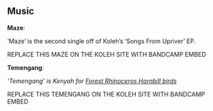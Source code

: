 ## Music

**Maze**:

'Maze' is the second single off of Koleh's 'Songs From Upriver' EP.

REPLACE THIS MAZE ON THE KOLEH SITE WITH BANDCAMP EMBED

**Temengang**:

*'Temengang' is Kenyah for [Forest Rhinoceros Hornbill birds](https://en.wikipedia.org/wiki/Rhinoceros_hornbill)*

REPLACE THIS TEMENGANG ON THE KOLEH SITE WITH BANDCAMP EMBED
